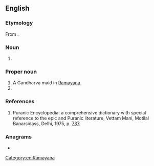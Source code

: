 ==English==
{{wikipedia}}

===Etymology===
From {{uder|en|sa|श्रीमत्||beautiful, charming, lovely, pleasant, splendid, glorious}}.

===Noun===
{{en-noun|?}}

# {{n-g|A [[courtesy title]] for a [[woman]] in parts of southern [[India]]; [[Mrs]]}}

===Proper noun===
{{en-proper noun}}

# A Gandharva maid in [[Ramayana]].
# {{given name|en|female|from=Sanskrit}}

===References===
# Puranic Encyclopedia: a comprehensive dictionary with special reference to the epic and Puranic literature, Vettam Mani, Motilal Banarsidass, Delhi, 1975, p. [https://archive.org/stream/puranicencyclopa00maniuoft#page/737/mode/2up 737].

===Anagrams===
* {{anagrams|en|a=aiimrst|imartis|simitar}}

[[Category:en:Ramayana]]